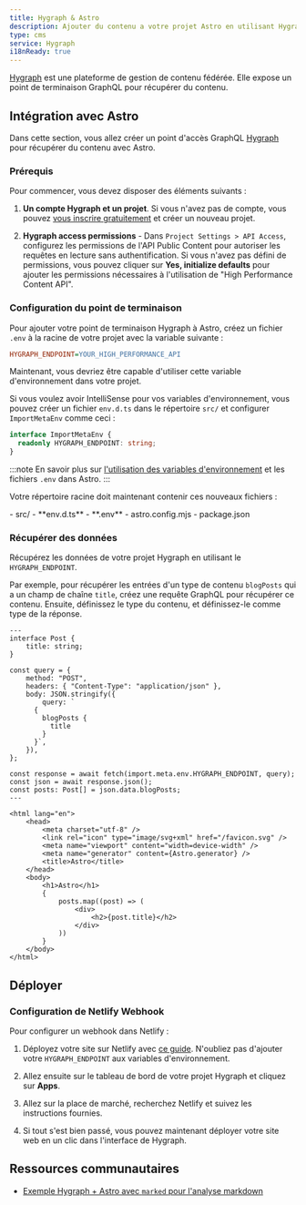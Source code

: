 ```yaml
---
title: Hygraph & Astro
description: Ajouter du contenu a votre projet Astro en utilisant Hygraph en tant que CMS
type: cms
service: Hygraph
i18nReady: true
---
```


[Hygraph](https://hygraph.com/) est une plateforme de gestion de contenu fédérée. Elle expose un point de terminaison GraphQL pour récupérer du contenu.

## Intégration avec Astro

Dans cette section, vous allez créer un point d'accès GraphQL [Hygraph](https://hygraph.com/) pour récupérer du contenu avec Astro.

### Prérequis

Pour commencer, vous devez disposer des éléments suivants :

1. **Un compte Hygraph et un projet**. Si vous n'avez pas de compte, vous pouvez [vous inscrire gratuitement](https://app.hygraph.com/signup) et créer un nouveau projet.

2. **Hygraph access permissions** - Dans `Project Settings > API Access`, configurez les permissions de l'API Public Content pour autoriser les requêtes en lecture sans authentification. Si vous n'avez pas défini de permissions, vous pouvez cliquer sur **Yes, initialize defaults** pour ajouter les permissions nécessaires à l'utilisation de "High Performance Content API".

### Configuration du point de terminaison

Pour ajouter votre point de terminaison Hygraph à Astro, créez un fichier `.env` à la racine de votre projet avec la variable suivante :

```ini title=".env"
HYGRAPH_ENDPOINT=YOUR_HIGH_PERFORMANCE_API
```

Maintenant, vous devriez être capable d'utiliser cette variable d'environnement dans votre projet. 

Si vous voulez avoir IntelliSense pour vos variables d'environnement, vous pouvez créer un fichier `env.d.ts` dans le répertoire `src/` et configurer `ImportMetaEnv` comme ceci :

```ts title="src/env.d.ts"
interface ImportMetaEnv {
  readonly HYGRAPH_ENDPOINT: string;
}
```

:::note
En savoir plus sur [l'utilisation des variables d'environnement](/fr/guides/environment-variables/) et les fichiers `.env` dans Astro.
:::

Votre répertoire racine doit maintenant contenir ces nouveaux fichiers :

<FileTree title="Project Structure">
- src/
  - **env.d.ts**
- **.env**
- astro.config.mjs
- package.json
</FileTree>

### Récupérer des données

Récupérez les données de votre projet Hygraph en utilisant le `HYGRAPH_ENDPOINT`.

Par exemple, pour récupérer les entrées d'un type de contenu `blogPosts` qui a un champ de chaîne `title`, créez une requête GraphQL pour récupérer ce contenu. Ensuite, définissez le type du contenu, et définissez-le comme type de la réponse.

```astro title="src/pages/index.astro"
---
interface Post {
	title: string;
}

const query = {
	method: "POST",
	headers: { "Content-Type": "application/json" },
	body: JSON.stringify({
		query: `
      {
        blogPosts {
          title
        }
      }`,
	}),
};

const response = await fetch(import.meta.env.HYGRAPH_ENDPOINT, query);
const json = await response.json();
const posts: Post[] = json.data.blogPosts;
---

<html lang="en">
	<head>
		<meta charset="utf-8" />
		<link rel="icon" type="image/svg+xml" href="/favicon.svg" />
		<meta name="viewport" content="width=device-width" />
		<meta name="generator" content={Astro.generator} />
		<title>Astro</title>
	</head>
	<body>
		<h1>Astro</h1>
		{
			posts.map((post) => (
				<div>
					<h2>{post.title}</h2>
				</div>
			))
		}
	</body>
</html>
```

## Déployer

### Configuration de Netlify Webhook

Pour configurer un webhook dans Netlify :

1. Déployez votre site sur Netlify avec [ce guide](/fr/guides/deploy/netlify/). N'oubliez pas d'ajouter votre `HYGRAPH_ENDPOINT` aux variables d'environnement.

2. Allez ensuite sur le tableau de bord de votre projet Hygraph et cliquez sur **Apps**. 

3. Allez sur la place de marché, recherchez Netlify et suivez les instructions fournies.

4. Si tout s'est bien passé, vous pouvez maintenant déployer votre site web en un clic dans l'interface de Hygraph.

## Ressources communautaires

- [Exemple Hygraph + Astro avec `marked` pour l'analyse markdown](https://github.com/camunoz2/example-astrowithhygraph)